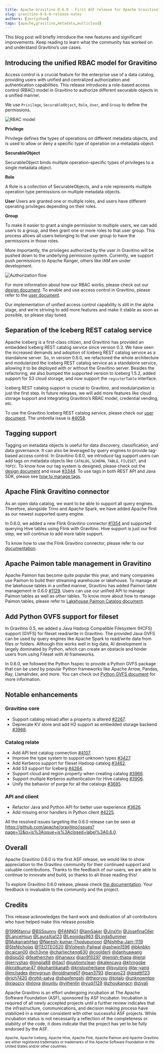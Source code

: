 ```yaml
---
title: Apache Gravitino 0.6.0 - First ASF release for Apache Gravitino™ (incubating)
slug: gravitino-0-6-0-release-notes
authors: [jerryshao]
tags: [apache,gravitino,metadata,multicloud]
---
```


This blog post will briefly introduce the new features and significant improvements. Keep reading to
learn what the community has worked on and understand Gravitino’s use cases.

## Introducing the unified RBAC model for Gravitino

Access control is a crucial feature for the enterprise use of a data catalog, providing users with
unified and centralized authorization and authentication capabilities. This release introduces a
role-based access control (RBAC) model in Gravitino to authorize different securable objects in a
unified manner.

We use `Privilege`, `SecurableObject`, `Role`, `User`, and `Group` to define the permissions.

![RBAC model](./assets/rbac-img1.png)

**Privilege**

Privilege defines the types of operations on different metadata objects, and is used to allow or
deny a specific type of operation on a metadata object.

**SecurableObject**

SecurableObject binds multiple operation-specific types of privileges to a single metadata object.

**Role**

A Role is a collection of SecurableObjects, and a role represents multiple operation type
permissions on multiple metadata objects.

**User**
Users are granted one or multiple roles, and users have different operating privileges depending 
on their roles.

**Group**

To make it easier to grant a single permission to multiple users, we can add users to a group,
and then grant one or more roles to that user group. This process allows all users belonging to
that user group to have the permissions in those roles.

More importantly, the privileges authorized by the user in Gravitino will be pushed down to
the underlying permission system. Currently, we support push permissions to Apache Ranger,
others like IAM are under development.

![Authorization flow](./assets/rbac-img2.png)

For more information about how our RBAC works, please check out our [design document](https://docs.google.com/document/d/11MF1PTN5UTKJf3WLuHqhCikQzJoLxaXM_AEDZpXhO2I/edit?usp=sharing).
To enable and use access control in Gravitino, please refer to the [user document](https://gravitino.apache.org/docs/0.6.0-incubating/security/access-control).

Our implementation of unified access control capability is still in the alpha stage, and we’re
striving to add more features and make it stable as soon as possible, so please stay tuned.

## Separation of the Iceberg REST catalog service

Apache Iceberg is a first-class citizen, and Gravitino has provided an embedded Iceberg REST catalog
service since version 0.3. We have seen the increased demands and adoption of Iceberg REST catalog
service as a standalone server. So, in version 0.6.0, we refactored the whole architecture and
modularized the Iceberg REST catalog service as a standalone service, allowing it to be deployed
with or without the Gravitino server. Besides the refactoring, we also bumped the supported version
to Iceberg 1.5.2, added support for S3 cloud storage, and now support the `registerTable` interface.

Iceberg REST catalog support is crucial to Gravitino, and modularization is just the first step.
In future releases, we will add more features like cloud storage support and integrating Gravitino’s
RBAC model, credential vending, etc.

To use the Gravitino Iceberg REST catalog service, please check our [user document](https://gravitino.apache.org/docs/0.6.0-incubating/iceberg-rest-service).
The umbrella issue is [#4058](https://github.com/apache/gravitino/issues/4058).

## Tagging support

Tagging on metadata objects is useful for data discovery, classification, and data governance.
It can also be leveraged by query engines to provide tag-based access control. In Gravitino 0.6.0,
we introduce tag support users can add tags on metadata objects like `CATALOG`, `SCHEMA`, `TABLE`,
`FILESET`, and `TOPIC`. To know how our tag system is designed, please check out the 
[design document](https://docs.google.com/document/d/1zkQWla8OMIPY61HqKUivpf43cTteNvcd2w_oA32yAfg/edit#heading=h.26ac49mb3u1q)
and issue [#3344](https://github.com/apache/gravitino/issues/3344). To use 
tags in both REST API and Java SDK, please see [how to manage tags](https://gravitino.apache.org/docs/0.6.0-incubating/manage-tags-in-gravitino).

## Apache Flink Gravitino connector

As an open data catalog, we want to be able to support all query engines. Therefore, alongside Trino
and Apache Spark, we have added Apache Flink as our newest supported query engine.

In 0.6.0, we added a new Flink Gravitino connector [#1354](https://github.com/apache/gravitino/issues/1354)
and supported querying Hive tables using Flink with Gravitino. Hive support is just our first step,
we will continue to add more table support.

To know how to use the Flink Gravitino connector, please refer to our [documentation](https://gravitino.apache.org/docs/0.6.0-incubating/flink-connector/flink-connector).

## Apache Paimon table management in Gravitino

Apache Paimon has become quite popular this year, and many companies use Paimon to build their
streaming warehouse or lakehouse. To manage all the lakehouse tables in a unified manner, Gravitino
has added Paimon table management in 0.6.0 [#1129](https://github.com/apache/gravitino/issues/1129).
Users can use our unified API to manage Paimon tables as well as other tables.
To know more about how to manage Paimon tables, please refer to [Lakehouse Paimon Catalog document](https://gravitino.apache.org/docs/0.6.0-incubating/lakehouse-paimon-catalog).

## Add Python GVFS support for fileset

In Gravitino 0.5, we added a Java Hadoop Compatible Filesystem (HCFS) support (GVFS) for fileset
read/write in Gravitino. The provided Java GVFS can be used by query engines like Apache Spark to
read/write data from files or folders. Although this works well in big data, AI development is
largely dominated by Python, which can create an obstacle and hinder users from using Fileset with AI frameworks.

In 0.6.0, we followed the Python fsspec to provide a Python GVFS package that can be used by popular
Python frameworks like Apache Arrow, Pandas, Ray, LlamaIndex, and more. You can check 
out [Python GVFS document](https://gravitino.apache.org/docs/0.6.0-incubating/how-to-use-gvfs#2-managing-files-of-fileset-with-python-gvfs) for more information.

## Notable enhancements

### Gravitino core

* Support catalog reload after a property is altered [#2267](https://github.com/apache/gravitino/issues/2267).
* Deprecate KV store and add H2 support as embedded storage backend [#3968](https://github.com/apache/gravitino/issues/3968).

### Catalog relate

* Add API test catalog connection [#4107](https://github.com/apache/gravitino/issues/4107). 
* Improve the type system to support unknown types [#3427](https://github.com/apache/gravitino/issues/3427). 
* Add Kerberos support for fileset Hadoop catalog [#3462](https://github.com/apache/gravitino/issues/3462). 
* Add S3 support for Iceberg [#4264](https://github.com/apache/gravitino/issues/4264). 
* Support cloud and region property when creating catalog [#3966](https://github.com/apache/gravitino/issues/3966). 
* Support multiple Kerberos authentication for Hive catalog [#3906](https://github.com/apache/gravitino/issues/3906). 
* Unify the behavior of purge for all the catalogs [#3685](https://github.com/apache/gravitino/issues/3685).

### API and client

* Refactor Java and Python API for better user experience [#3626](https://github.com/apache/gravitino/issues/3626).
* Add missing error handlers in Python client [#4225](https://github.com/apache/gravitino/issues/4225).

All the resolved issues targeting the 0.6.0 release can be seen at https://github.com/apache/gravitino/issues?page=12&q=is%3Aissue+is%3Aclosed+label%3A0.6.0.

## Overall

Apache Gravitino 0.6.0 is the first ASF release, we would like to show appreciation to the Gravitino
community for their continued support and valuable contributions. Thanks to the feedback of our users,
we are able to continue to innovate and build, so thanks to all those reading this!

To explore Gravitino 0.6.0 release, please check [the documentation](https://gravitino.apache.org/docs/0.6.0-incubating).
Your feedback is invaluable to the community and the project.

## Credits
This release acknowledges the hard work and dedication of all contributors who have helped make this
release possible.

[@1996fanrui](https://github.com/1996fanrui)
[@BSSsunny](https://github.com/BSSsunny)
[@FANNG1](https://github.com/FANNG1)
[@IamSaker](https://github.com/IamSaker)
[@JinsYin](https://github.com/JinsYin)
[@JosefinaOller](https://github.com/JosefinaOller)
[@LanceHsun](https://github.com/LanceHsun)
[@LauraXia123](https://github.com/LauraXia123)
[@Leonidas963](https://github.com/Leonidas963)
[@LindaSummer](https://github.com/LindaSummer)
[@MukarramHaq](https://github.com/MukarramHaq)
[@Naresh-kumar-Thodupunoori](https://github.com/Naresh-kumar-Thodupunoori)
[@Nishtha-Jain-1119](https://github.com/Nishtha-Jain-1119)
[@SteNicholas](https://github.com/SteNicholas)
[@TEOTEO520](https://github.com/TEOTEO520)
[@Vishesh-Paliwal](https://github.com/Vishesh-Paliwal)
[@ashwin1596](https://github.com/ashwin1596)
[@bknbkn](https://github.com/bknbkn)
[@caican00](https://github.com/caican00)
[@ch3yne](https://github.com/ch3yne)
[@charliecheng630](https://github.com/charliecheng630)
[@coolderli](https://github.com/coolderli)
[@danhuawang](https://github.com/danhuawang)
[@diqiu50](https://github.com/diqiu50)
[@featherchen](https://github.com/featherchen)
[@hanwxx](https://github.com/hanwxx)
[@ian910297](https://github.com/ian910297)
[@jenish-thapa](https://github.com/jenish-thapa)
[@jerqi](https://github.com/jerqi)
[@jerryshao](https://github.com/jerryshao)
[@jingjia88](https://github.com/jingjia88)
[@jtao1](https://github.com/jtao1)
[@justinmclean](https://github.com/justinmclean)
[@kalencaya](https://github.com/kalencaya)
[@khmgobe](https://github.com/khmgobe)
[@kiratkumar47](https://github.com/kiratkumar47)
[@kohantikanath](https://github.com/kohantikanath)
[@kristopherkane](https://github.com/kristopherkane)
[@lsyulong](https://github.com/lsyulong)
[@lw-yang](https://github.com/lw-yang)
[@mchades](https://github.com/mchades)
[@mygrsun](https://github.com/mygrsun)
[@noidname01](https://github.com/noidname01)
[@pan3793](https://github.com/pan3793)
[@pravo23](https://github.com/pravo23)
[@qqqttt123](https://github.com/qqqttt123)
[@rich7420](https://github.com/rich7420)
[@rohit-satya](https://github.com/rohit-satya)
[@shaofengshi](https://github.com/shaofengshi)
[@theoryxu](https://github.com/theoryxu)
[@totalo](https://github.com/totalo)
[@unknowntpo](https://github.com/unknowntpo)
[@xiaozcy](https://github.com/xiaozcy)
[@xloya](https://github.com/xloya)
[@xunliu](https://github.com/xunliu)
[@yijhenlin](https://github.com/yijhenlin)
[@yuqi1129](https://github.com/yuqi1129)
[@zhoukangcn](https://github.com/zhoukangcn)
[@zivali](https://github.com/zivali)

Apache Gravitino is an effort undergoing incubation at The Apache Software Foundation (ASF),
sponsored by ASF Incubator. Incubation is required of all newly accepted projects until a further
review indicates that the infrastructure, communications, and decision making process have
stabilized in a manner consistent with other successful ASF projects. While incubation status is not
necessarily a reflection of the completeness or stability of the code, it does indicate that the
project has yet to be fully endorsed by the ASF.

<sub>Apache, Apache Iceberg, Apache Hive, Apache Fink, Apache Paimon and Apache Gravitino are either
registered trademarks or trademarks of the Apache Software Foundation in the United States 
and/or other countries.</sub>
